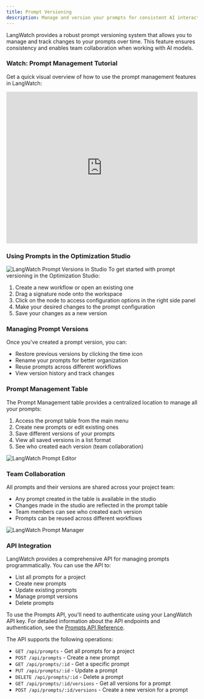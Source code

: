 ```yaml
---
title: Prompt Versioning
description: Manage and version your prompts for consistent AI interactions
---
```


LangWatch provides a robust prompt versioning system that allows you to manage and track changes to your prompts over time. This feature ensures consistency and enables team collaboration when working with AI models.

### Watch: Prompt Management Tutorial

Get a quick visual overview of how to use the prompt management features in LangWatch:

<iframe
  width="100%"
  height="400"
  src="https://www.youtube.com/embed/F64y61v72CA"
  title="Prompt Management on LangWatch Optimization Studio"
  frameBorder="0"
  allow="accelerometer; autoplay; clipboard-write; encrypted-media; gyroscope; picture-in-picture"
  allowFullScreen
></iframe>

### Using Prompts in the Optimization Studio
<img className="block" src="/images/prompts/prompt-versions-in-studio.png" alt="LangWatch Prompt Versions in Studio" />
To get started with prompt versioning in the Optimization Studio:

1. Create a new workflow or open an existing one
2. Drag a signature node onto the workspace
3. Click on the node to access configuration options in the right side panel
4. Make your desired changes to the prompt configuration
5. Save your changes as a new version


### Managing Prompt Versions

Once you've created a prompt version, you can:

- Restore previous versions by clicking the time icon
- Rename your prompts for better organization
- Reuse prompts across different workflows
- View version history and track changes

### Prompt Management Table

The Prompt Management table provides a centralized location to manage all your prompts:

1. Access the prompt table from the main menu
2. Create new prompts or edit existing ones
3. Save different versions of your prompts
4. View all saved versions in a list format
5. See who created each version (team collaboration)

<img className="block" src="/images/prompts/prompt-manager-edit.png" alt="LangWatch Prompt Editor" />

### Team Collaboration

All prompts and their versions are shared across your project team:

- Any prompt created in the table is available in the studio
- Changes made in the studio are reflected in the prompt table
- Team members can see who created each version
- Prompts can be reused across different workflows

<img className="block" src="/images/prompts/prompt-manager.png" alt="LangWatch Prompt Manager" />

### API Integration

LangWatch provides a comprehensive API for managing prompts programmatically. You can use the API to:

- List all prompts for a project
- Create new prompts
- Update existing prompts
- Manage prompt versions
- Delete prompts

To use the Prompts API, you'll need to authenticate using your LangWatch API key. For detailed information about the API endpoints and authentication, see the [Prompts API Reference](/api-reference/prompts/overview).

The API supports the following operations:
- `GET /api/prompts` - Get all prompts for a project
- `POST /api/prompts` - Create a new prompt
- `GET /api/prompts/:id` - Get a specific prompt
- `PUT /api/prompts/:id` - Update a prompt
- `DELETE /api/prompts/:id` - Delete a prompt
- `GET /api/prompts/:id/versions` - Get all versions for a prompt
- `POST /api/prompts/:id/versions` - Create a new version for a prompt
